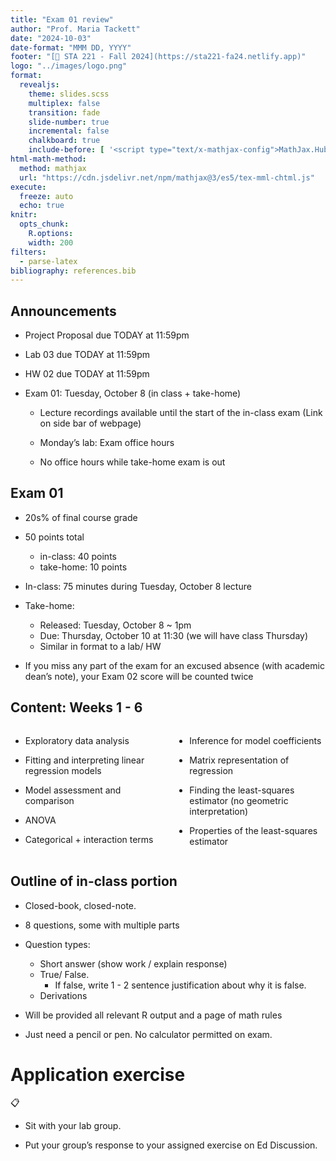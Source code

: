 ```yaml
---
title: "Exam 01 review"
author: "Prof. Maria Tackett"
date: "2024-10-03"
date-format: "MMM DD, YYYY"
footer: "[🔗 STA 221 - Fall 2024](https://sta221-fa24.netlify.app)"
logo: "../images/logo.png"
format: 
  revealjs:
    theme: slides.scss
    multiplex: false
    transition: fade
    slide-number: true
    incremental: false 
    chalkboard: true
    include-before: [ '<script type="text/x-mathjax-config">MathJax.Hub.Config({tex2jax: {enableAssistiveMml: false}});</script>']
html-math-method:
  method: mathjax
  url: "https://cdn.jsdelivr.net/npm/mathjax@3/es5/tex-mml-chtml.js"
execute:
  freeze: auto
  echo: true
knitr:
  opts_chunk: 
    R.options:      
    width: 200
filters:
  - parse-latex
bibliography: references.bib
---
```


## Announcements {.midi}

-   Project Proposal due TODAY at 11:59pm

-   Lab 03 due TODAY at 11:59pm

-   HW 02 due TODAY at 11:59pm

-   Exam 01: Tuesday, October 8 (in class + take-home)

    -   Lecture recordings available until the start of the in-class exam (Link on side bar of webpage)

    -   Monday's lab: Exam office hours

    -   No office hours while take-home exam is out

## Exam 01 {.midi}

-   20s% of final course grade

-   50 points total <!--# UPDATE THIS-->

    -   in-class: 40 points
    -   take-home: 10 points

-   In-class: 75 minutes during Tuesday, October 8 lecture

-   Take-home:

    -   Released: Tuesday, October 8 \~ 1pm
    -   Due: Thursday, October 10 at 11:30 (we will have class Thursday)
    -   Similar in format to a lab/ HW

-   If you miss any part of the exam for an excused absence (with academic dean's note), your Exam 02 score will be counted twice

## Content: Weeks 1 - 6

::: columns
::: {.column width="50%"}
-   Exploratory data analysis

-   Fitting and interpreting linear regression models

-   Model assessment and comparison

-   ANOVA

-   Categorical + interaction terms
:::

::: {.column width="50%"}
-   Inference for model coefficients

-   Matrix representation of regression

-   Finding the least-squares estimator (no geometric interpretation)

-   Properties of the least-squares estimator
:::
:::

## Outline of in-class portion {.midi}

-   Closed-book, closed-note.

-   8 questions, some with multiple parts

-   Question types:

    -   Short answer (show work / explain response)
    -   True/ False.
        -   If false, write 1 - 2 sentence justification about why it is false.
    -   Derivations

-   Will be provided all relevant R output and a page of math rules <!--# Update link-->

-   Just need a pencil or pen. No calculator permitted on exam.

# Application exercise

::: appex
📋
:::

-   Sit with your lab group.

-   Put your group's response to your assigned exercise on Ed Discussion. <!--# update-->
